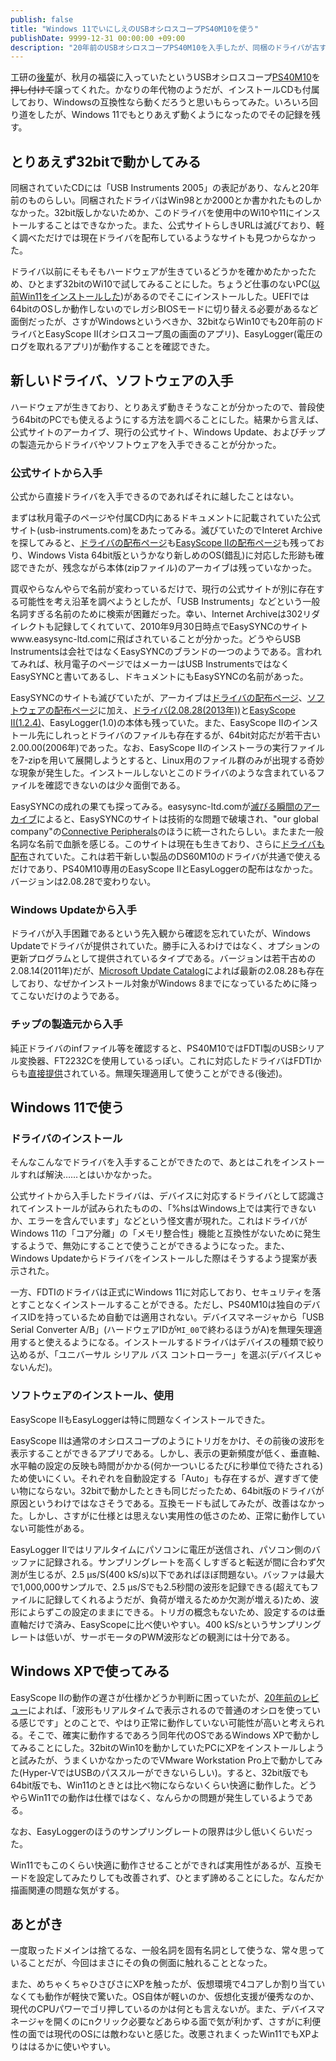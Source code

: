 ```yaml
---
publish: false
title: "Windows 11でいにしえのUSBオシロスコープPS40M10を使う"
publishDate: 9999-12-31 00:00:00 +09:00
description: "20年前のUSBオシロスコープPS40M10を入手したが、同梱のドライバが古すぎて使えなかったので新しいドライバを探す旅をした話。"
---
```


工研の[後輩](https://kat0h.com/)が、秋月の福袋に入っていたというUSBオシロスコープ[PS40M10](https://akizukidenshi.com/catalog/g/g100757/)を~~押し付けて~~譲ってくれた。かなりの年代物のようだが、インストールCDも付属しており、Windowsの互換性なら動くだろうと思いもらってみた。いろいろ回り道をしたが、Windows 11でもとりあえず動くようになったのでその記録を残す。

## とりあえず32bitで動かしてみる

同梱されていたCDには「USB Instruments 2005」の表記があり、なんと20年前のものらしい。同梱されたドライバはWin98とか2000とか書かれたものしかなかった。32bit版しかないためか、このドライバを使用中のWi10や11にインストールすることはできなかった。また、公式サイトらしきURLは滅びており、軽く調べただけでは現在ドライバを配布しているようなサイトも見つからなかった。

ドライバ以前にそもそもハードウェアが生きているどうかを確かめたかったため、ひとまず32bitのWi10で試してみることにした。ちょうど仕事のないPC([以前Win11をインストールした](/blog/20240011-svp132-clean-install/))があるのでそこにインストールした。UEFIでは64bitのOSしか動作しないのでレガシBIOSモードに切り替える必要があるなど面倒だったが、さすがWindowsというべきか、32bitならWin10でも20年前のドライバとEasyScope II(オシロスコープ風の画面のアプリ)、EasyLogger(電圧のログを取れるアプリ)が動作することを確認できた。

<Tweet id="1865447171103084869" />

## 新しいドライバ、ソフトウェアの入手

ハードウェアが生きており、とりあえず動きそうなことが分かったので、普段使う64bitのPCでも使えるようにする方法を調べることにした。結果から言えば、公式サイトのアーカイブ、現行の公式サイト、Windows Update、およびチップの製造元からドライバやソフトウェアを入手できることが分かった。

### 公式サイトから入手

公式から直接ドライバを入手できるのであればそれに越したことはない。

まずは秋月電子のページや付属CD内にあるドキュメントに記載されていた公式サイト(usb-instruments.com)をあたってみる。滅びていたのでInteret Archiveを探してみると、[ドライバの配布ページ](https://web.archive.org/web/20090411095322/http://www.usb-instruments.com/drivers.html)も[EasyScope IIの配布ページ](https://web.archive.org/web/20100802013534/http://www.usb-instruments.com/soft_scope2_sword.html)も残っており、Windows Vista 64bit版というかなり新しめのOS(錯乱)に対応した形跡も確認できたが、残念ながら本体(zipファイル)のアーカイブは残っていなかった。

買収やらなんやらで名前が変わっているだけで、現行の公式サイトが別に存在する可能性を考え沿革を調べようとしたが、「USB Instruments」などという一般名詞すぎる名前のために検索が困難だった。幸い、Internet Archiveは302リダイレクトも記録してくれていて、2010年9月30日時点でEasySYNCのサイトwww.easysync-ltd.comに飛ばされていることが分かった。どうやらUSB Instrumentsは会社ではなくEasySYNCのブランドの一つのようである。言われてみれば、秋月電子のページではメーカーはUSB InstrumentsではなくEasySYNCと書いてあるし、ドキュメントにもEasySYNCの名前があった。

EasySYNCのサイトも滅びていたが、アーカイブは[ドライバの配布ページ](https://web.archive.org/web/20181006045140/http://www.easysync-ltd.com/page/8/certified-drivers.html)、[ソフトウェアの配布ページ](https://web.archive.org/web/20181009091207/http://www.easysync-ltd.com/page/13/software.html)に加え、[ドライバ(2.08.28(2013年))](https://web.archive.org/web/20170304000000*/http://www.easysync-ltd.com/userfiles/editor/file/support/drivers/EasySYNC_CDM20828_Windows_Certified.zip)と[EasyScope II(1.2.4)](https://web.archive.org/web/20121105000000*/http://www.easysync-ltd.com/userfiles/editor/file/support/software/PS40M10_Setup.zip)、EasyLogger(1.0)の本体も残っていた。また、EasyScope IIのインストール先にしれっとドライバのファイルも存在するが、64bit対応だが若干古い2.00.00(2006年)であった。なお、EasyScope IIのインストーラの実行ファイルを7-zipを用いて展開しようとすると、Linux用のファイル群のみが出現する奇妙な現象が発生した。インストールしないとこのドライバのような含まれているファイルを確認できないのは少々面倒である。

EasySYNCの成れの果ても探ってみる。easysync-ltd.comが[滅びる瞬間のアーカイブ](https://web.archive.org/web/20210120200603/https://www.easysync-ltd.com/)によると、EasySYNCのサイトは技術的な問題で破壊され、"our global company"の[Connective Peripherals](connectiveperipherals.com)のほうに統一されたらしい。またまた一般名詞な名前で血脈を感じる。このサイトは現在も生きており、さらに[ドライバも配布](https://connectiveperipherals.com/pages/drivers)されていた。これは若干新しい製品のDS60M10のドライバが共通で使えるだけであり、PS40M10専用のEasyScope IIとEasyLoggerの配布はなかった。バージョンは2.08.28で変わりない。

### Windows Updateから入手

ドライバが入手困難であるという先入観から確認を忘れていたが、Windows Updateでドライバが提供されていた。勝手に入るわけではなく、オプションの更新プログラムとして提供されているタイプである。バージョンは若干古めの2.08.14(2011年)だが、[Microsoft Update Catalog](https://catalog.update.microsoft.com/Search.aspx?q=ps40m10%202013)によれば最新の2.08.28も存在しており、なぜかインストール対象がWindows 8までになっているために降ってこないだけのようである。

### チップの製造元から入手

純正ドライバのinfファイル等を確認すると、PS40M10ではFDTI製のUSBシリアル変換器、FT2232Cを使用しているっぽい。これに対応したドライバはFDTIからも[直接提供](https://ftdichip.com/drivers/d2xx-drivers/)されている。無理矢理適用して使うことができる(後述)。

## Windows 11で使う

### ドライバのインストール

そんなこんなでドライバを入手することができたので、あとはこれをインストールすれば解決……とはいかなかった。

<Tweet id="1865734258234655075" />

公式サイトから入手したドライバは、デバイスに対応するドライバとして認識されてインストールが試みられたものの、「%hsはWindows上では実行できないか、エラーを含んでいます」などという怪文書が現れた。これはドライバがWindows 11の「コア分離」の「メモリ整合性」機能と互換性がないために発生するようで、無効にすることで使うことができるようになった。また、Windows Updateからドライバをインストールした際はそうするよう提案が表示された。

一方、FDTIのドライバは正式にWindows 11に対応しており、セキュリティを落とすことなくインストールすることができる。ただし、PS40M10は独自のデバイスIDを持っているため自動では適用されない。デバイスマネージャから「USB Serial Converter A/B」(ハードウェアIDが`MI_00`で終わるほうがA)を無理矢理適用すると使えるようになる。インストールするドライバはデバイスの種類で絞り込めるが、「ユニバーサル シリアル バス コントローラー」を選ぶ(デバイスじゃないんだ)。

### ソフトウェアのインストール、使用

EasyScope IIもEasyLoggerは特に問題なくインストールできた。

EasyScope IIは通常のオシロスコープのようにトリガをかけ、その前後の波形を表示することができるアプリである。しかし、表示の更新頻度が低く、垂直軸、水平軸の設定の反映も時間がかかる(何か一ついじるたびに秒単位で待たされる)ため使いにくい。それぞれを自動設定する「Auto」も存在するが、遅すぎて使い物にならない。32bitで動かしたときも同じだったため、64bit版のドライバが原因というわけではなさそうである。互換モードも試してみたが、改善はなかった。しかし、さすがに仕様とは思えない実用性の低さのため、正常に動作していない可能性がある。

EasyLogger IIではリアルタイムにパソコンに電圧が送信され、パソコン側のバッファに記録される。サンプリングレートを高くしすぎると転送が間に合わず欠測が生じるが、2.5 μs/S(400 kS/s)以下であればほぼ問題ない。バッファは最大で1,000,000サンプルで、2.5 μs/Sでも2.5秒間の波形を記録できる(超えてもファイルに記録してくれるようだが、負荷が増えるためか欠測が増える)ため、波形によらずこの設定のままにできる。トリガの概念もないため、設定するのは垂直軸だけで済み、EasyScopeに比べ使いやすい。400 kS/sというサンプリングレートは低いが、サーボモータのPWM波形などの観測には十分である。

<Tweet id="1892554171045359623"  hideThread />

## Windows XPで使ってみる

EasyScope IIの動作の遅さが仕様かどうか判断に困っていたが、[20年前のレビュー](https://nis-lab.moo.jp/mcalcHome/otherDoc/SwordFish/index.html)によれば、「波形もリアルタイムで表示されるので普通のオシロを使っている感じです」とのことで、やはり正常に動作していない可能性が高いと考えられる。そこで、確実に動作するであろう同年代のOSであるWindows XPで動かしてみることにした。32bitのWin10を動かしていたPCにXPをインストールしようと試みたが、うまくいかなかったのでVMware Workstation Pro上で動かしてみた(Hyper-VではUSBのパススルーができないらしい)。すると、32bit版でも64bit版でも、Win11のときとは比べ物にならないくらい快適に動作した。どうやらWin11での動作は仕様ではなく、なんらかの問題が発生しているようである。

なお、EasyLoggerのほうのサンプリングレートの限界は少し低いくらいだった。

Win11でもこのくらい快適に動作させることができれば実用性があるが、互換モードを設定してみたりしても改善されず、ひとまず諦めることにした。なんだか描画関連の問題な気がする。

## あとがき

一度取ったドメインは捨てるな、一般名詞を固有名詞として使うな、常々思っていることだが、今回はまさにその負の側面に触れることとなった。

また、めちゃくちゃひさびさにXPを触ったが、仮想環境で4コアしか割り当ていなくても動作が軽快で驚いた。OS自体が軽いのか、仮想化支援が優秀なのか、現代のCPUパワーでゴリ押しているのかは何とも言えないが。また、デバイスマネージャを開くのにnクリック必要などあらゆる面で気が利かず、さすがに利便性の面では現代のOSには敵わないと感じた。改悪されまくったWin11でもXPよりははるかに使いやすい。
